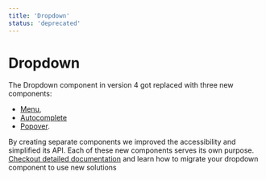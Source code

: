 ```yaml
---
title: 'Dropdown'
status: 'deprecated'
---
```


# Dropdown

The Dropdown component in version 4 got replaced with three new components:

- [Menu](https://github.com/contentful/forma-36/blob/forma-v4/packages/components/menu/Menu.mdx),
- [Autocomplete](https://github.com/contentful/forma-36/blob/forma-v4/packages/components/autocomplete/Autocomplete.mdx)
- [Popover](https://github.com/contentful/forma-36/blob/forma-v4/packages/components/popover/Popover.mdx).

By creating separate components we improved the accessibility and simplified its API. Each of these new components serves its own purpose.
[Checkout detailed documentation](https://github.com/contentful/forma-36/blob/forma-v4/MIGRATION.md#dropdown) and learn how to migrate your dropdown component to use new solutions
